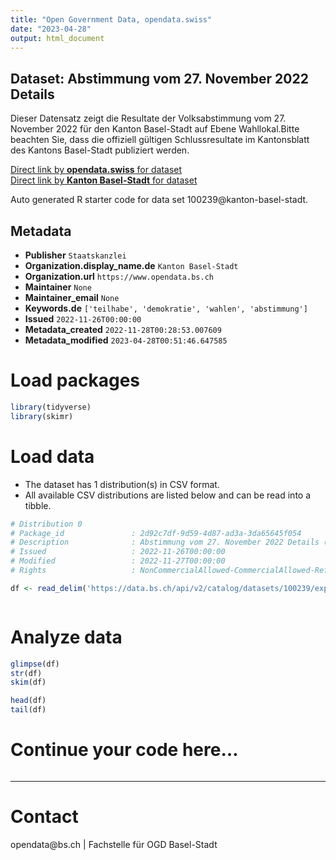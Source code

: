```yaml
---
title: "Open Government Data, opendata.swiss"
date: "2023-04-28"
output: html_document
---
```


## Dataset: Abstimmung vom 27. November 2022 Details

Dieser Datensatz zeigt die Resultate der Volksabstimmung vom 27. November 2022 für den Kanton Basel-Stadt auf Ebene Wahllokal.Bitte beachten Sie, dass die offiziell gültigen Schlussresultate im Kantonsblatt des Kantons Basel-Stadt publiziert werden. 

[Direct link by **opendata.swiss** for dataset](https://opendata.swiss/de/dataset/abstimmung-vom-27-november-2022-details)<br>
[Direct link by **Kanton Basel-Stadt** for dataset](https://data.bs.ch/explore/dataset/100239/)

Auto generated R starter code for data set 100239@kanton-basel-stadt.

## Metadata

- **Publisher** `Staatskanzlei`
- **Organization.display_name.de** `Kanton Basel-Stadt`
- **Organization.url** `https://www.opendata.bs.ch`
- **Maintainer** `None`
- **Maintainer_email** `None`
- **Keywords.de** `['teilhabe', 'demokratie', 'wahlen', 'abstimmung']`
- **Issued** `2022-11-26T00:00:00`
- **Metadata_created** `2022-11-28T00:28:53.007609`
- **Metadata_modified** `2023-04-28T00:51:46.647585`


# Load packages

```r

library(tidyverse)
library(skimr)

```

# Load data

-   The dataset has 1 distribution(s) in CSV format.
-   All available CSV distributions are listed below and can be read into a tibble.

```r

# Distribution 0
# Package_id               : 2d92c7df-9d59-4d87-ad3a-3da65645f054
# Description              : Abstimmung vom 27. November 2022 Details (csv)
# Issued                   : 2022-11-26T00:00:00
# Modified                 : 2022-11-27T00:00:00
# Rights                   : NonCommercialAllowed-CommercialAllowed-ReferenceRequired

df <- read_delim('https://data.bs.ch/api/v2/catalog/datasets/100239/exports/csv')



```

# Analyze data

```r

glimpse(df)
str(df)
skim(df)

head(df)
tail(df)

```

# Continue your code here...

```r

```

------------------------------------------------------------------------

# Contact

opendata@bs.ch | Fachstelle für OGD Basel-Stadt
